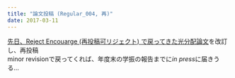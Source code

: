 ```yaml
---
title: "論文投稿 (Regular_004, 再)"
date: 2017-03-11
---
```


[先日、Reject Encouarge (再投稿可リジェクト) で戻ってきた光分配論文](https://keachmurakami.github.io/2017/02/14/Pub_photon_share.html)を改訂し、再投稿  
minor revisionで戻ってくれば、年度末の学振の報告までに*in press*に届きうる...  